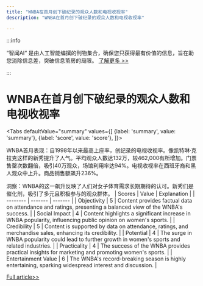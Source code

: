 ```yaml
---
title: "WNBA在首月创下破纪录的观众人数和电视收视率"
description: "WNBA在首月创下破纪录的观众人数和电视收视率"

---
```



:::info

“智闻AI“ 是由人工智能编撰的刊物集合，确保您只获得最有价值的信息，旨在助您消除信息差，突破信息茧房的局限。  [了解更多 >>](/)

:::

# WNBA在首月创下破纪录的观众人数和电视收视率


<Tabs
	defaultValue="summary"
	values={[
	{label: 'summary', value: 'summary'},
	{label: 'score', value: 'score'},
]}>
<TabItem value="summary">


WNBA首月表现：自1998年以来最高上座率，创纪录的电视收视率。像凯特琳·克拉克这样的新秀提升了人气。平均观众人数达132万，较462,000有所增加。门票售罄次数翻倍，吸引40万观众，场馆利用率达94%。电视收视率在西班牙裔和黑人观众中上升。商品销售额飙升236%。

洞察：WNBA的这一飙升反映了人们对女子体育需求长期期待的认可。新秀们是催化剂，吸引了多元且积极参与的观众群体。
</TabItem>
<TabItem value="score">
	| Scores     | Value   | Explanation |
	| -------- | ------- | ------- |
	| Objectivity  | 5    | Content provides factual data on attendance and ratings, presenting a balanced view of the WNBA's success.    |
	| Social Impact | 4     | Content highlights a significant increase in WNBA popularity, influencing public opinion on women's sports.    |
	| Credibility    | 5    | Content is supported by data on attendance, ratings, and merchandise sales, enhancing its credibility.    |
	| Potential    | 4    | The surge in WNBA popularity could lead to further growth in women's sports and related industries.    |
	| Practicality    | 4    | The success of the WNBA provides practical insights for marketing and promoting women's sports.    |
	| Entertainment Value    | 6    | The WNBA's record-breaking season is highly entertaining, sparking widespread interest and discussion.    |
</TabItem>
</Tabs>

[Full article>>](https://apnews.com/article/wnba-tv-ratings-caitlin-clark-866ca777a182b5a02d604394d5f391f2)
